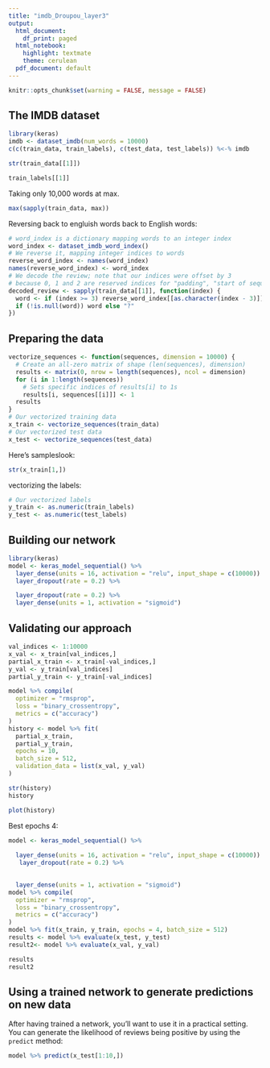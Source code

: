 ---
title: "imdb_Droupou_layer3"
output:
  html_document:
    df_print: paged
  html_notebook:
    highlight: textmate
    theme: cerulean
  pdf_document: default
---

```{r setup, include=FALSE}
knitr::opts_chunk$set(warning = FALSE, message = FALSE)
```


## The IMDB dataset

```{r, results='hide'}
library(keras)
imdb <- dataset_imdb(num_words = 10000)
c(c(train_data, train_labels), c(test_data, test_labels)) %<-% imdb
```

```{r}
str(train_data[[1]])
```

```{r}
train_labels[[1]]
```

Taking only 10,000 words at max.

```{r}
max(sapply(train_data, max))
```

Reversing back to engluish words back to English words:

```{r}
# word_index is a dictionary mapping words to an integer index
word_index <- dataset_imdb_word_index()
# We reverse it, mapping integer indices to words
reverse_word_index <- names(word_index)
names(reverse_word_index) <- word_index
# We decode the review; note that our indices were offset by 3
# because 0, 1 and 2 are reserved indices for "padding", "start of sequence", and "unknown".
decoded_review <- sapply(train_data[[1]], function(index) {
  word <- if (index >= 3) reverse_word_index[[as.character(index - 3)]]
  if (!is.null(word)) word else "?"
})
```



## Preparing the data


```{r}
vectorize_sequences <- function(sequences, dimension = 10000) {
  # Create an all-zero matrix of shape (len(sequences), dimension)
  results <- matrix(0, nrow = length(sequences), ncol = dimension)
  for (i in 1:length(sequences))
    # Sets specific indices of results[i] to 1s
    results[i, sequences[[i]]] <- 1
  results
}
# Our vectorized training data
x_train <- vectorize_sequences(train_data)
# Our vectorized test data
x_test <- vectorize_sequences(test_data)
```

Here's sampleslook:

```{r}
str(x_train[1,])
```

vectorizing the labels:

```{r}
# Our vectorized labels
y_train <- as.numeric(train_labels)
y_test <- as.numeric(test_labels)
```


## Building our network



```{r}
library(keras)
model <- keras_model_sequential() %>% 
  layer_dense(units = 16, activation = "relu", input_shape = c(10000)) %>% 
  layer_dropout(rate = 0.2) %>%

  layer_dropout(rate = 0.2) %>%
  layer_dense(units = 1, activation = "sigmoid")
```




## Validating our approach


```{r}
val_indices <- 1:10000
x_val <- x_train[val_indices,]
partial_x_train <- x_train[-val_indices,]
y_val <- y_train[val_indices]
partial_y_train <- y_train[-val_indices]
```



```{r, echo=TRUE, results='hide'}
model %>% compile(
  optimizer = "rmsprop",
  loss = "binary_crossentropy",
  metrics = c("accuracy")
)
history <- model %>% fit(
  partial_x_train,
  partial_y_train,
  epochs = 10,
  batch_size = 512,
  validation_data = list(x_val, y_val)
)

```



```{r}
str(history)
history

```

```{r}
plot(history)
```


Best epochs 4: 
```{r, echo=TRUE, results='hide'}
model <- keras_model_sequential() %>% 
  
  layer_dense(units = 16, activation = "relu", input_shape = c(10000)) %>% 
   layer_dropout(rate = 0.2) %>%
   

  layer_dense(units = 1, activation = "sigmoid")
model %>% compile(
  optimizer = "rmsprop",
  loss = "binary_crossentropy",
  metrics = c("accuracy")
)
model %>% fit(x_train, y_train, epochs = 4, batch_size = 512)
results <- model %>% evaluate(x_test, y_test)
result2<- model %>% evaluate(x_val, y_val)
```

```{r}
results
result2
```




## Using a trained network to generate predictions on new data

After having trained a network, you'll want to use it in a practical setting. You can generate the likelihood of reviews being positive by using the `predict` method:

```{r}
model %>% predict(x_test[1:10,])
```